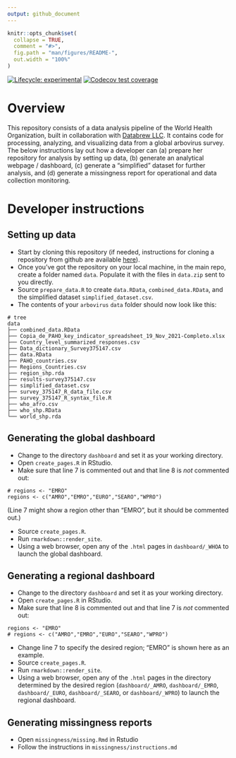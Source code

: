 ```yaml
---
output: github_document
---
```


<!-- README.md is generated from README.Rmd. Please edit that file -->

```r
knitr::opts_chunk$set(
  collapse = TRUE,
  comment = "#>",
  fig.path = "man/figures/README-",
  out.width = "100%"
)
```


<!-- badges: start -->
[![Lifecycle: experimental](https://img.shields.io/badge/lifecycle-experimental-orange.svg)](https://lifecycle.r-lib.org/articles/stages.html#experimental)
[![Codecov test coverage](https://codecov.io/gh/databrew/arbovirus/branch/main/graph/badge.svg)](https://codecov.io/gh/databrew/arbovirus?branch=main)
<!-- badges: end -->

# Overview

This repository consists of a data analysis pipeline of the World Health Organization, built in collaboration with [Databrew LLC](https://databrew.cc). It contains code for processing, analyzing, and visualizing data from a global arbovirus survey. The below instructions lay out how a developer can (a) prepare her repository for analysis by setting up data, (b) generate an analytical webpage / dashboard, (c) generate a "simplified" dataset for further analysis, and (d) generate a missingness report for operational and data collection monitoring.

# Developer instructions

## Setting up data

- Start by cloning this repository (if needed, instructions for cloning a repository from github are available [here](https://docs.github.com/en/repositories/creating-and-managing-repositories/cloning-a-repository)).
- Once you've got the repository on your local machine, in the main repo, create a folder named `data`. Populate it with the files in `data.zip` sent to you directly.
- Source `prepare_data.R` to create `data.RData`, `combined_data.RData`, and the simplified dataset `simplified_dataset.csv`. 
- The contents of your `arbovirus` `data` folder should now look like this:

```
# tree
data
├── combined_data.RData
├── Copia_de_PAHO_key_indicator_spreadsheet_19_Nov_2021-Completo.xlsx
├── Country_level_summarized_responses.csv
├── Data_dictionary_Survey375147.csv
├── data.RData
├── PAHO_countries.csv
├── Regions_Countries.csv
├── region_shp.rda
├── results-survey375147.csv
├── simplified_dataset.csv
├── survey_375147_R_data_file.csv
├── survey_375147_R_syntax_file.R
├── who_afro.csv
├── who_shp.RData
└── world_shp.rda
```

## Generating the global dashboard

- Change to the directory `dashboard` and set it as your working directory.
- Open `create_pages.R` in RStudio.
- Make sure that line 7 is commented out and that line 8 is _not_ commented out:

```
# regions <- "EMRO"
regions <- c("AMRO","EMRO","EURO","SEARO","WPRO")
```

(Line 7 might show a region other than "EMRO", but it should be commented out.)

- Source `create_pages.R`.
- Run `rmarkdown::render_site`.
- Using a web browser, open any of the `.html` pages in `dashboard/_WHOA` to launch the global dashboard.

## Generating a regional dashboard

- Change to the directory `dashboard` and set it as your working directory.
- Open `create_pages.R` in RStudio.
- Make sure that line 8 is commented out and that line 7 is _not_ commented out:

```
regions <- "EMRO"
# regions <- c("AMRO","EMRO","EURO","SEARO","WPRO")
```

- Change line 7 to specify the desired region; "EMRO" is shown here as an example.
- Source `create_pages.R`.
- Run `rmarkdown::render_site`.
- Using a web browser, open any of the `.html` pages in the directory determined by the desired region (`dashboard/_AMRO`, `dashboard/_EMRO`, `dashboard/_EURO`, `dashboard/_SEARO`, or `dashboard/_WPRO`) to launch the regional dashboard.

## Generating missingness reports

- Open `missingness/missing.Rmd` in Rstudio  
- Follow the instructions in `missingness/instructions.md`  

